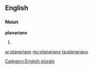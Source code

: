 ==English==

===Noun===
'''planarians'''

# {{plural of|[[planarian]]}}

[[Category:English plurals]]

[[ar:planarians]]
[[my:planarians]]
[[ta:planarians]]